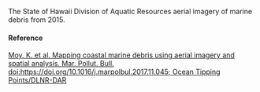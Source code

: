 The State of Hawaii Division of Aquatic Resources aerial imagery of marine debris from 2015.

#### Reference

[Moy, K. et al. Mapping coastal marine debris using aerial imagery and spatial analysis. Mar. Pollut. Bull. doi:https://doi.org/10.1016/j.marpolbul.2017.11.045; Ocean Tipping Points/DLNR-DAR](http://www.pacioos.hawaii.edu/projects/oceantippingpoints/#data)
